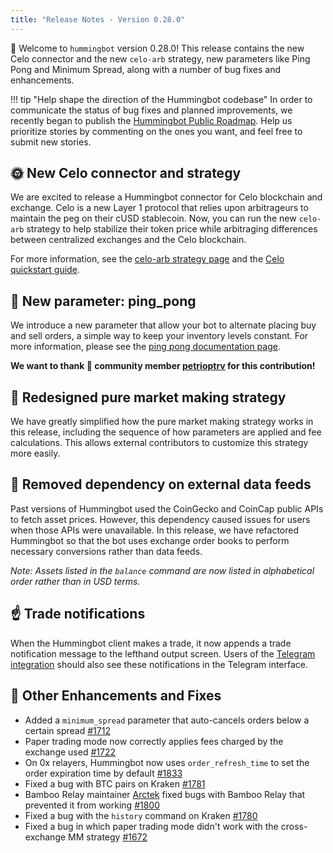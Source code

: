 ```yaml
---
title: "Release Notes - Version 0.28.0"
---
```


🚀 Welcome to `hummingbot` version 0.28.0! This release contains the new Celo connector and the new `celo-arb` strategy, new parameters like Ping Pong and Minimum Spread, along with a number of bug fixes and enhancements.

!!! tip "Help shape the direction of the Hummingbot codebase"
In order to communicate the status of bug fixes and planned improvements, we recently began to publish the [Hummingbot Public Roadmap](https://github.com/CoinAlpha/hummingbot/projects/2). Help us prioritize stories by commenting on the ones you want, and feel free to submit new stories.

## 🌞 New Celo connector and strategy

We are excited to release a Hummingbot connector for Celo blockchain and exchange. Celo is a new Layer 1 protocol that relies upon arbitrageurs to maintain the peg on their cUSD stablecoin. Now, you can run the new `celo-arb` strategy to help stabilize their token price while arbitraging differences between centralized exchanges and the Celo blockchain.

For more information, see the [celo-arb strategy page](/strategies/celo-arb) and the [Celo quickstart guide](/strategies/celo-arb/quickstart).

## 🏓 New parameter: ping_pong

We introduce a new parameter that allow your bot to alternate placing buy and sell orders, a simple way to keep your inventory levels constant. For more information, please see the [ping pong documentation page](/strategies/advanced-mm/ping-pong).

**We want to thank 🙏 community member [petrioptrv](https://github.com/petioptrv) for this contribution!**

## 🔄 Redesigned pure market making strategy

We have greatly simplified how the pure market making strategy works in this release, including the sequence of how parameters are applied and fee calculations. This allows external contributors to customize this strategy more easily.

## 📡 Removed dependency on external data feeds

Past versions of Hummingbot used the CoinGecko and CoinCap public APIs to fetch asset prices. However, this dependency caused issues for users when those APIs were unavailable. In this release, we have refactored Hummingbot so that the bot uses exchange order books to perform necessary conversions rather than data feeds.

_Note: Assets listed in the `balance` command are now listed in alphabetical order rather than in USD terms._

## ☝️ Trade notifications

When the Hummingbot client makes a trade, it now appends a trade notification message to the lefthand output screen. Users of the [Telegram integration](/advanced/telegram/) should also see these notifications in the Telegram interface.

## 🐞 Other Enhancements and Fixes

- Added a `minimum_spread` parameter that auto-cancels orders below a certain spread [#1712](https://github.com/CoinAlpha/hummingbot/issues/1712)
- Paper trading mode now correctly applies fees charged by the exchange used [#1722](https://github.com/CoinAlpha/hummingbot/issues/1722)
- On 0x relayers, Hummingbot now uses `order_refresh_time` to set the order expiration time by default [#1833](https://github.com/CoinAlpha/hummingbot/issues/1833)
- Fixed a bug with BTC pairs on Kraken [#1781](https://github.com/CoinAlpha/hummingbot/pull/1781)
- Bamboo Relay maintainer [Arctek](https://github.com/Arctek) fixed bugs with Bamboo Relay that prevented it from working [#1800](https://github.com/CoinAlpha/hummingbot/pull/1800)
- Fixed a bug with the `history` command on Kraken [#1780](https://github.com/CoinAlpha/hummingbot/issues/1780)
- Fixed a bug in which paper trading mode didn't work with the cross-exchange MM strategy [#1672](https://github.com/CoinAlpha/hummingbot/issues/1672)
